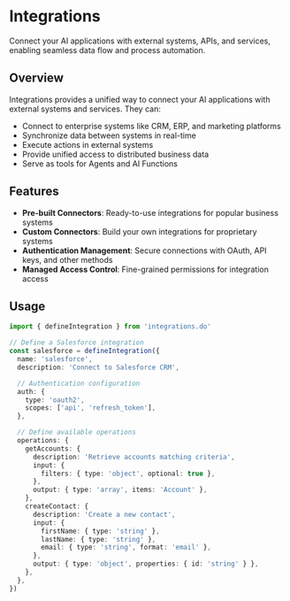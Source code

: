 # Integrations

Connect your AI applications with external systems, APIs, and services, enabling seamless data flow and process automation.

## Overview

Integrations provides a unified way to connect your AI applications with external systems and services. They can:

- Connect to enterprise systems like CRM, ERP, and marketing platforms
- Synchronize data between systems in real-time
- Execute actions in external systems
- Provide unified access to distributed business data
- Serve as tools for Agents and AI Functions

## Features

- **Pre-built Connectors**: Ready-to-use integrations for popular business systems
- **Custom Connectors**: Build your own integrations for proprietary systems
- **Authentication Management**: Secure connections with OAuth, API keys, and other methods
- **Managed Access Control**: Fine-grained permissions for integration access

## Usage

```typescript
import { defineIntegration } from 'integrations.do'

// Define a Salesforce integration
const salesforce = defineIntegration({
  name: 'salesforce',
  description: 'Connect to Salesforce CRM',

  // Authentication configuration
  auth: {
    type: 'oauth2',
    scopes: ['api', 'refresh_token'],
  },

  // Define available operations
  operations: {
    getAccounts: {
      description: 'Retrieve accounts matching criteria',
      input: {
        filters: { type: 'object', optional: true },
      },
      output: { type: 'array', items: 'Account' },
    },
    createContact: {
      description: 'Create a new contact',
      input: {
        firstName: { type: 'string' },
        lastName: { type: 'string' },
        email: { type: 'string', format: 'email' },
      },
      output: { type: 'object', properties: { id: 'string' } },
    },
  },
})
```
